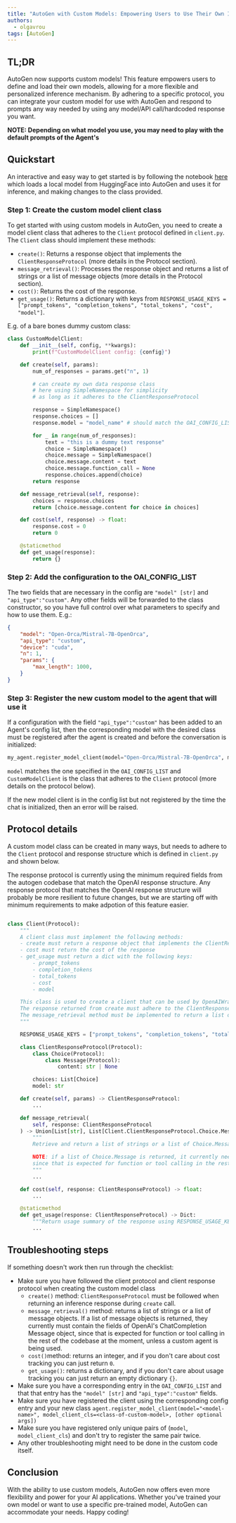 ```yaml
---
title: "AutoGen with Custom Models: Empowering Users to Use Their Own Inference Mechanism"
authors:
  - olgavrou
tags: [AutoGen]
---
```


## TL;DR

AutoGen now supports custom models! This feature empowers users to define and load their own models, allowing for a more flexible and personalized inference mechanism. By adhering to a specific protocol, you can integrate your custom model for use with AutoGen and respond to prompts any way needed by using any model/API call/hardcoded response you want.

**NOTE: Depending on what model you use, you may need to play with the default prompts of the Agent's**

## Quickstart

An interactive and easy way to get started is by following the notebook [here](https://github.com/microsoft/autogen/blob/main/notebook/agentchat_custom_model.ipynb) which loads a local model from HuggingFace into AutoGen and uses it for inference, and making changes to the class provided.

### Step 1: Create the custom model client class

To get started with using custom models in AutoGen, you need to create a model client class that adheres to the `Client` protocol defined in `client.py`. The `Client` class should implement these methods:

- `create()`: Returns a response object that implements the `ClientResponseProtocol` (more details in the Protocol section).
- `message_retrieval()`: Processes the response object and returns a list of strings or a list of message objects (more details in the Protocol section).
- `cost()`: Returns the cost of the response.
- `get_usage()`: Returns a dictionary with keys from `RESPONSE_USAGE_KEYS = ["prompt_tokens", "completion_tokens", "total_tokens", "cost", "model"]`.

E.g. of a bare bones dummy custom class:

```python
class CustomModelClient:
    def __init__(self, config, **kwargs):
        print(f"CustomModelClient config: {config}")

    def create(self, params):
        num_of_responses = params.get("n", 1)

        # can create my own data response class
        # here using SimpleNamespace for simplicity
        # as long as it adheres to the ClientResponseProtocol

        response = SimpleNamespace()
        response.choices = []
        response.model = "model_name" # should match the OAI_CONFIG_LIST registration

        for _ in range(num_of_responses):
            text = "this is a dummy text response"
            choice = SimpleNamespace()
            choice.message = SimpleNamespace()
            choice.message.content = text
            choice.message.function_call = None
            response.choices.append(choice)
        return response

    def message_retrieval(self, response):
        choices = response.choices
        return [choice.message.content for choice in choices]

    def cost(self, response) -> float:
        response.cost = 0
        return 0

    @staticmethod
    def get_usage(response):
        return {}
```

### Step 2: Add the configuration to the OAI_CONFIG_LIST

The two fields that are necessary in the config are `"model" [str]` and `"api_type":"custom"`. Any other fields will be forwarded to the class constructor, so you have full control over what parameters to specify and how to use them. E.g.:

```json
{
    "model": "Open-Orca/Mistral-7B-OpenOrca",
    "api_type": "custom",
    "device": "cuda",
    "n": 1,
    "params": {
        "max_length": 1000,
    }
}
```

### Step 3: Register the new custom model to the agent that will use it

If a configuration with the field `"api_type":"custom"` has been added to an Agent's config list, then the corresponding model with the desired class must be registered after the agent is created and before the conversation is initialized:

```python
my_agent.register_model_client(model="Open-Orca/Mistral-7B-OpenOrca", model_client_cls=CustomModelClient, [other args that will be forwarded to CustomModelClient constructor])
```

`model` matches the one specified in the `OAI_CONFIG_LIST` and `CustomModelClient` is the class that adheres to the `Client` protocol (more details on the protocol below).

If the new model client is in the config list but not registered by the time the chat is initialized, then an error will be raised.

## Protocol details

A custom model class can be created in many ways, but needs to adhere to the `Client` protocol and response structure which is defined in `client.py` and shown below.

The response protocol is currently using the minimum required fields from the autogen codebase that match the OpenAI response structure. Any response protocol that matches the OpenAI response structure will probably be more resilient to future changes, but we are starting off with minimum requirements to make adpotion of this feature easier.

```python

class Client(Protocol):
    """
    A client class must implement the following methods:
    - create must return a response object that implements the ClientResponseProtocol
    - cost must return the cost of the response
    - get_usage must return a dict with the following keys:
        - prompt_tokens
        - completion_tokens
        - total_tokens
        - cost
        - model

    This class is used to create a client that can be used by OpenAIWrapper.
    The response returned from create must adhere to the ClientResponseProtocol but can be extended however needed.
    The message_retrieval method must be implemented to return a list of str or a list of messages from the response.
    """

    RESPONSE_USAGE_KEYS = ["prompt_tokens", "completion_tokens", "total_tokens", "cost", "model"]

    class ClientResponseProtocol(Protocol):
        class Choice(Protocol):
            class Message(Protocol):
                content: str | None

        choices: List[Choice]
        model: str

    def create(self, params) -> ClientResponseProtocol:
        ...

    def message_retrieval(
        self, response: ClientResponseProtocol
    ) -> Union[List[str], List[Client.ClientResponseProtocol.Choice.Message]]:
        """
        Retrieve and return a list of strings or a list of Choice.Message from the response.

        NOTE: if a list of Choice.Message is returned, it currently needs to contain the fields of OpenAI's ChatCompletion Message object,
        since that is expected for function or tool calling in the rest of the codebase at the moment, unless a custom agent is being used.
        """
        ...

    def cost(self, response: ClientResponseProtocol) -> float:
        ...

    @staticmethod
    def get_usage(response: ClientResponseProtocol) -> Dict:
        """Return usage summary of the response using RESPONSE_USAGE_KEYS."""
        ...

```

## Troubleshooting steps

If something doesn't work then run through the checklist:

- Make sure you have followed the client protocol and client response protocol when creating the custom model class
  - `create()` method: `ClientResponseProtocol` must be followed when returning an inference response during `create` call.
  - `message_retrieval()` method: returns a list of strings or a list of message objects. If a list of message objects is returned, they currently must contain the fields of OpenAI's ChatCompletion Message object, since that is expected for function or tool calling in the rest of the codebase at the moment, unless a custom agent is being used.
  - `cost()`method: returns an integer, and if you don't care about cost tracking you can just return `0`.
  - `get_usage()`: returns a dictionary, and if you don't care about usage tracking you can just return an empty dictionary `{}`.
- Make sure you have a corresponding entry in the `OAI_CONFIG_LIST` and that that entry has the `"model" [str]` and `"api_type":"custom"` fields.
- Make sure you have registered the client using the corresponding config entry and your new class `agent.register_model_client(model="<model-name>", model_client_cls=<class-of-custom-model>, [other optional args])`
- Make sure you have registered only unique pairs of (`model`, `model_client_cls`) and don't try to register the same pair twice.
- Any other troubleshooting might need to be done in the custom code itself.

## Conclusion

With the ability to use custom models, AutoGen now offers even more flexibility and power for your AI applications. Whether you've trained your own model or want to use a specific pre-trained model, AutoGen can accommodate your needs. Happy coding!

